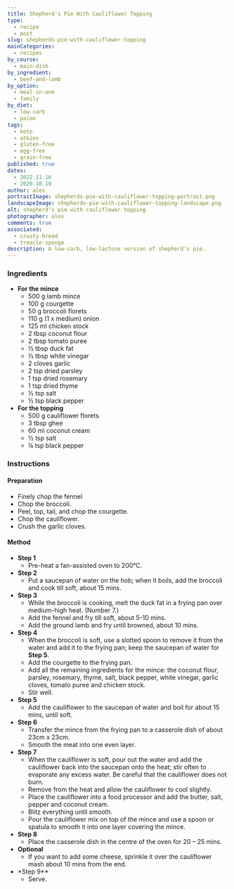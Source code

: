 ```yaml
---
title: Shepherd's Pie With Cauliflower Topping
type:
  - recipe
  - post
slug: shepherds-pie-with-cauliflower-topping
mainCategories:
  - recipes
by_course:
  - main-dish
by_ingredient:
  - beef-and-lamb
by_option:
  - meal-in-one
  - family
by_diet:
  - low-carb
  - paleo
tags:
  - keto
  - atkins
  - gluten-free
  - egg-free
  - grain-free
published: true
dates:
  - 2022.11.16
  - 2020.10.19
author: alex
portraitImage: shepherds-pie-with-cauliflower-topping-portrait.png
landscapeImage: shepherds-pie-with-cauliflower-topping-landscape.png
alt: shepherd's pie with cauliflower topping
photographer: alex
comments: true
associated:
  - crusty-bread
  - treacle-sponge
description: A low-carb, low-lactose version of shepherd's pie.
---
```


<Ingredients>

### Ingredients

- **For the mince**
  - 500 g lamb mince
  - 100 g courgette
  - 50 g broccoli florets
  - 110 g (1 x medium) onion
  - 125 ml chicken stock
  - 2 tbsp coconut flour
  - 2 tbsp tomato puree
  - ½ tbsp duck fat
  - ½ tbsp white vinegar
  - 2 cloves garlic
  - 2 tsp dried parsley
  - 1 tsp dried rosemary
  - 1 tsp dried thyme
  - ½ tsp salt
  - ½ tsp black pepper
- **For the topping**
  - 500 g cauliflower florets
  - 3 tbsp ghee
  - 60 ml coconut cream
  - ½ tsp salt
  - ¼ tsp black pepper

</Ingredients>

<Instructions>

### Instructions

#### Preparation

- Finely chop the fennel
- Chop the broccoli.
- Peel, top, tail, and chop the courgette.
- Chop the cauliflower.
- Crush the garlic cloves.

#### Method

- **Step 1**
  - Pre-heat a fan-assisted oven to 200°C.
- **Step 2**
  - Put a saucepan of water on the hob; when it boils, add the broccoli and cook till soft, about 15 mins.
- **Step 3**
  - While the broccoli is cooking, melt the duck fat in a frying pan over medium-high heat. (Number 7.)
  - Add the fennel and fry till soft, about 5-10 mins.
  - Add the ground lamb and fry until browned, about 10 mins.
- **Step 4**
  - When the broccoli is soft, use a slotted spoon to remove it from the water and add it to the frying pan; keep the saucepan of water for **Step 5**.
  - Add the courgette to the frying pan.
  - Add all the remaining ingredients for the mince: the coconut flour, parsley, rosemary, thyme, salt, black pepper, white vinegar, garlic cloves, tomato puree and chicken stock.
  - Stir well.
- **Step 5**
  - Add the cauliflower to the saucepan of water and boil for about 15 mins, until soft.
- **Step 6**
  - Transfer the mince from the frying pan to a casserole dish of about 23cm x 23cm.
  - Smooth the meat into one even layer.
- **Step 7**
  - When the cauliflower is soft, pour out the water and add the cauliflower back into the saucepan onto the heat; stir often to evaporate any excess water. Be careful that the cauliflower does not burn.
  - Remove from the heat and allow the cauliflower to cool slightly.
  - Place the cauliflower into a food processor and add the butter, salt, pepper and coconut cream.
  - Blitz everything until smooth.
  - Pour the cauliflower mix on top of the mince and use a spoon or spatula to smooth it into one layer covering the mince.
- **Step 8**
  - Place the casserole dish in the centre of the oven for 20 – 25 mins.
- **Optional**
  - If you want to add some cheese, sprinkle it over the cauliflower mash about 10 mins from the end.
- \*Step 9\*\*
  - Serve.

</Instructions>
